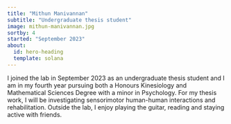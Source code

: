 ```yaml
---
title: "Mithun Manivannan"
subtitle: "Undergraduate thesis student"
image: mithun-manivannan.jpg
sortby: 4
started: "September 2023"
about:
  id: hero-heading
  template: solana
---
```


:::{#hero-heading}

I joined the lab in September 2023 as an undergraduate thesis student and I am in my fourth year pursuing both a Honours Kinesiology and Mathematical Sciences Degree with a minor in Psychology. For my thesis work, I will be investigating sensorimotor human-human interactions and rehabilitation. Outside the lab, I enjoy playing the guitar, reading and staying active with friends.

:::
